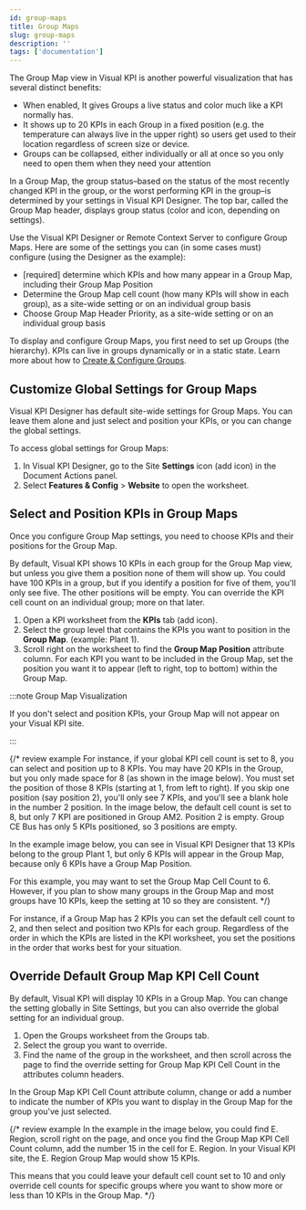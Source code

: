 ```yaml
---
id: group-maps
title: Group Maps
slug: group-maps
description: ''
tags: ['documentation']
---
```



The Group Map view in Visual KPI is another powerful visualization that has several distinct benefits:

- When enabled, It gives Groups a live status and color much like a KPI normally has.
- It shows up to 20 KPIs in each Group in a fixed position (e.g. the temperature can always live in the upper right) so users get used to their location regardless of screen size or device.
- Groups can be collapsed, either individually or all at once so you only need to open them when they need your attention

<StylizedImage
  imgURL="img/designer/groups-query-example1.png"
  alt="Group Map End User"
/>

In a Group Map, the group status–based on the status of the most recently changed KPI in the group, or the worst performing KPI in the group–is determined by your settings in Visual KPI Designer. The top bar, called the Group Map header, displays group status (color and icon, depending on settings).

Use the Visual KPI Designer or Remote Context Server to configure Group Maps. Here are some of the settings you can (in some cases must) configure (using the Designer as the example):

- [required] determine which KPIs and how many appear in a Group Map, including their Group Map Position
- Determine the Group Map cell count (how many KPIs will show in each group), as a site-wide setting or on an individual group basis
- Choose Group Map Header Priority, as a site-wide setting or on an individual group basis

To display and configure Group Maps, you first need to set up Groups (the hierarchy). KPIs can live in groups dynamically or in a static state. Learn more about how to [Create & Configure Groups](/docs/visual-kpi-design/design/groups#create-a-new-group).

## Customize Global Settings for Group Maps

Visual KPI Designer has default site-wide settings for Group Maps. You can leave them alone and just select and position your KPIs, or you can change the global settings.

To access global settings for Group Maps:

1. In Visual KPI Designer, go to the Site **Settings** icon (add icon) in the Document Actions panel.
2. Select **Features & Config** > **Website** to open the worksheet.

## Select and Position KPIs in Group Maps

Once you configure Group Map settings, you need to choose KPIs and their positions for the Group Map.

By default, Visual KPI shows 10 KPIs in each group for the Group Map view, but unless you give them a position none of them will show up. You could have 100 KPIs in a group, but if you identify a position for five of them, you'll only see five. The other positions will be empty. You can override the KPI cell count on an individual group; more on that later.

1. Open a KPI worksheet from the **KPIs** tab (add icon).
2. Select the group level that contains the KPIs you want to position in the **Group Map**. (example: Plant 1).
3. Scroll right on the worksheet to find the **Group Map Position** attribute column. For each KPI you want to be included in the Group Map, set the position you want it to appear (left to right, top to bottom) within the Group Map.

:::note Group Map Visualization

If you don't select and position KPIs, your Group Map will not appear on your Visual KPI site.

:::

<StylizedImage
  imgURL="img/designer/group-search.png"
  alt="Group Search"
/>

{/* review example
 For instance, if your global KPI cell count is set to 8, you can select and position up to 8 KPIs. You may have 20 KPIs in the Group, but you only made space for 8 (as shown in the image below). You must set the position of those 8 KPIs (starting at 1, from left to right). If you skip one position (say position 2), you'll only see 7 KPIs, and you'll see a blank hole in the number 2 position. In the image below, the default cell count is set to 8, but only 7 KPI are positioned in Group AM2. Position 2 is empty. Group CE Bus has only 5 KPIs positioned, so 3 positions are empty.

In the example image below, you can see in Visual KPI Designer that 13 KPIs belong to the group Plant 1, but only 6 KPIs will appear in the Group Map, because only 6 KPIs have a Group Map Position.

For this example, you may want to set the Group Map Cell Count to 6. However, if you plan to show many groups in the Group Map and most groups have 10 KPIs, keep the setting at 10 so they are consistent. */}

For instance, if a Group Map has 2 KPIs you can set the default cell count to 2, and then select and position two KPIs for each group. Regardless of the order in which the KPIs are listed in the KPI worksheet, you set the positions in the order that works best for your situation.

## Override Default Group Map KPI Cell Count

By default, Visual KPI will display 10 KPIs in a Group Map. You can change the setting globally in Site Settings, but you can also override the global setting for an individual group.

1. Open the Groups worksheet from the Groups tab.
2. Select the group you want to override.
3. Find the name of the group in the worksheet, and then scroll across the page to find the override setting for Group Map KPI Cell Count in the attributes column headers.

In the Group Map KPI Cell Count attribute column, change or add a number to indicate the number of KPIs you want to display in the Group Map for the group you've just selected. 

{/* review example 
In the example in the image below, you could find E. Region, scroll right on the page, and once you find the Group Map KPI Cell Count column, add the number 15 in the cell for E. Region. In your Visual KPI site, the E. Region Group Map would show 15 KPIs.

This means that you could leave your default cell count set to 10 and only override cell counts for specific groups where you want to show more or less than 10 KPIs in the Group Map. */}



